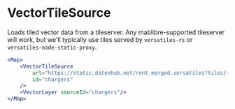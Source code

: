 

<Meta of={VectorTileSourceStories}/>

# VectorTileSource

Loads tiled vector data from a tileserver. Any mablibre-supported tileserver will work, but we'll typically use tiles served by `versatiles-rs` or `versatiles-node-static-proxy`.

```jsx
<Map>
    <VectorTileSource
        url="https://static.datenhub.net/rent_merged.versatiles?tiles/{z}/{x}/{y}"
        id="chargers"
    />
    <VectorLayer sourceId="chargers"/>
</Map>
```

